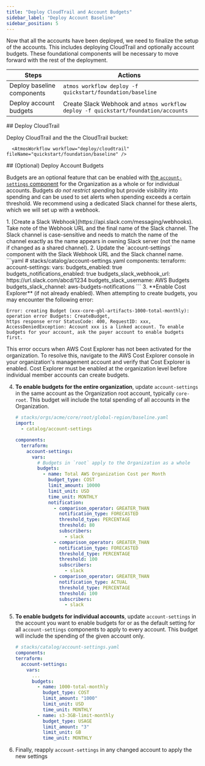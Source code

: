 ```yaml
---
title: "Deploy CloudTrail and Account Budgets"
sidebar_label: "Deploy Account Baseline"
sidebar_position: 5
---
```


<Intro>
Now that all the accounts have been deployed, we need to finalize the setup of the accounts. This includes deploying CloudTrail and optionally account budgets. These foundational components will be necessary to move forward with the rest of the deployment.
</Intro>

| Steps                      | Actions                             |
| -------------------------- | ----------------------------------- |
| Deploy baseline components | `atmos workflow deploy -f quickstart/foundation/baseline` |
| Deploy account budgets     | Create Slack Webhook and `atmos workflow deploy -f quickstart/foundation/accounts` |

<Steps>
  <Step>
  ## <StepNumber/> Deploy CloudTrail

  Deploy CloudTrail and the the CloudTrail bucket:

      <AtmosWorkflow workflow="deploy/cloudtrail" fileName="quickstart/foundation/baseline" />
  </Step>

  <Step>
  ## <StepNumber/> (Optional) Deploy Account Budgets

  Budgets are an optional feature that can be enabled with [the `account-settings` component](/components/library/aws/account-settings/) for the Organization as a whole or for individual accounts. Budgets *do not restrict spending* but provide visibility into spending and can be used to set alerts when spending exceeds a certain threshold. We recommend using a dedicated Slack channel for these alerts, which we will set up with a webhook.

  <Steps>
  1. [Create a Slack Webhook](https://api.slack.com/messaging/webhooks). Take note of the Webhook URL and the final name of the Slack channel. The Slack channel is case-sensitive and needs to match the name of the channel exactly as the name appears in owning Slack server (not the name if changed as a shared channel).
  2. Update the `account-settings` component with the Slack Webhook URL and the Slack channel name.
     ```yaml
     # stacks/catalog/account-settings.yaml
     components:
       terraform:
         account-settings:
           vars:
             budgets_enabled: true
             budgets_notifications_enabled: true
             budgets_slack_webhook_url: https://url.slack.com/abcd/1234
             budgets_slack_username: AWS Budgets
             budgets_slack_channel: aws-budgets-notifications
     ```
  3. **Enable Cost Explorer** (if not already enabled). When attempting to create budgets, you may encounter the following error:

  ```console
  Error: creating Budget (xxx-core-gbl-artifacts-1000-total-monthly): operation error Budgets: CreateBudget, 
  https response error StatusCode: 400, RequestID: xxx, 
  AccessDeniedException: Account xxx is a linked account. To enable budgets for your account, ask the payer account to enable budgets first.
  ```

  This error occurs when AWS Cost Explorer has not been activated for the organization. To resolve this, navigate to the AWS Cost Explorer console in your organization's management account and verify that Cost Explorer is enabled. Cost Explorer must be enabled at the organization level before individual member accounts can create budgets.

  4. **To enable budgets for the entire organization**, update `account-settings` in the same account as the Organization root account, typically `core-root`. This budget will include the total spending of all accounts in the Organization.
     ```yaml
     # stacks/orgs/acme/core/root/global-region/baseline.yaml
     import:
       - catalog/account-settings

     components:
       terraform:
         account-settings:
           vars:
             # Budgets in `root` apply to the Organization as a whole
             budgets:
               - name: Total AWS Organization Cost per Month
                 budget_type: COST
                 limit_amount: 10000
                 limit_unit: USD
                 time_unit: MONTHLY
                 notification:
                   - comparison_operator: GREATER_THAN
                     notification_type: FORECASTED
                     threshold_type: PERCENTAGE
                     threshold: 80
                     subscribers:
                       - slack
                   - comparison_operator: GREATER_THAN
                     notification_type: FORECASTED
                     threshold_type: PERCENTAGE
                     threshold: 100
                     subscribers:
                       - slack
                   - comparison_operator: GREATER_THAN
                     notification_type: ACTUAL
                     threshold_type: PERCENTAGE
                     threshold: 100
                     subscribers:
                       - slack
     ```
  5. **To enable budgets for individual accounts**, update `account-settings` in the account you want to enable budgets for or as the default setting for all `account-settings` components to apply to every account. This budget will include the spending of the given account only.
     ```yaml
     # stacks/catalog/account-settings.yaml
     components:
     terraform:
       account-settings:
         vars:
           ...
           budgets:
             - name: 1000-total-monthly
               budget_type: COST
               limit_amount: "1000"
               limit_unit: USD
               time_unit: MONTHLY
             - name: s3-3GB-limit-monthly
               budget_type: USAGE
               limit_amount: "3"
               limit_unit: GB
               time_unit: MONTHLY
     ```
  6. Finally, reapply `account-settings` in any changed account to apply the new settings
     <AtmosWorkflow workflow="deploy/account-settings" fileName="quickstart/foundation/accounts" />
  </Steps>
  </Step>
</Steps>
